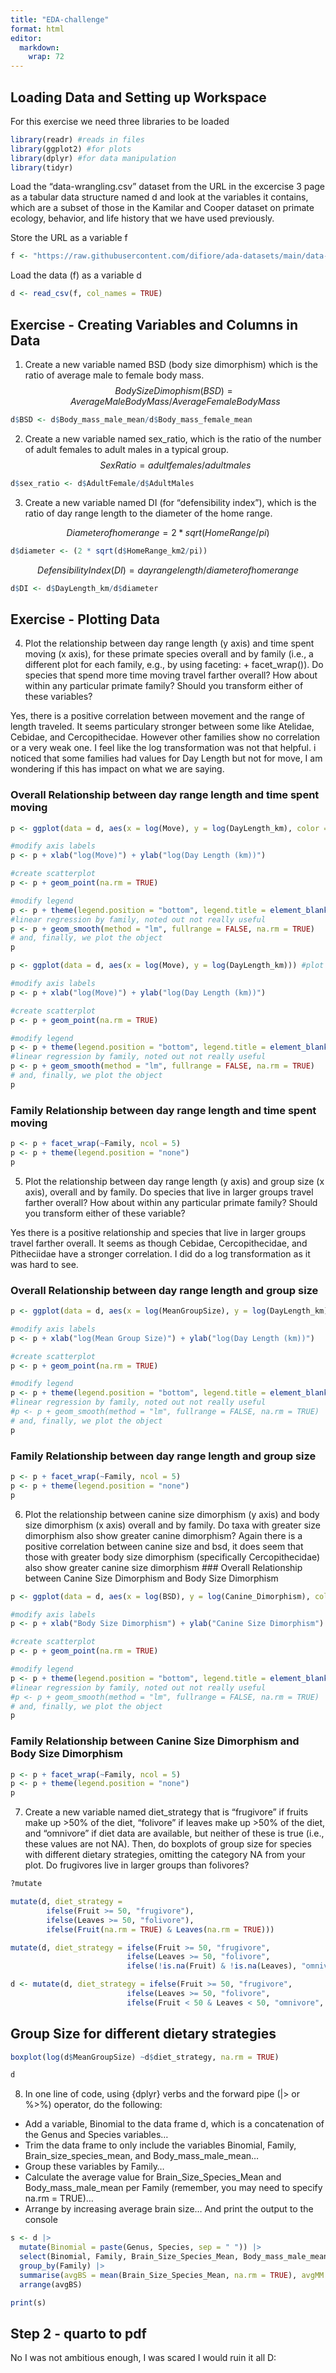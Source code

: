 ```yaml
---
title: "EDA-challenge"
format: html
editor: 
  markdown: 
    wrap: 72
---
```


## Loading Data and Setting up Workspace

For this exercise we need three libraries to be loaded

```r
library(readr) #reads in files
library(ggplot2) #for plots
library(dplyr) #for data manipulation
library(tidyr)
```

Load the “data-wrangling.csv” dataset from the URL in the excercise 3
page as a tabular data structure named d and look at the variables it
contains, which are a subset of those in the Kamilar and Cooper dataset
on primate ecology, behavior, and life history that we have used
previously.

Store the URL as a variable f

```r
f <- "https://raw.githubusercontent.com/difiore/ada-datasets/main/data-wrangling.csv"
```

Load the data (f) as a variable d

```r
d <- read_csv(f, col_names = TRUE)
```

## Exercise - Creating Variables and Columns in Data

1.  Create a new variable named BSD (body size dimorphism) which is the
    ratio of average male to female body mass. $$
    Body Size Dimophism (BSD) = Average Male Body Mass/Average Female Body Mass
    $$

```r
d$BSD <- d$Body_mass_male_mean/d$Body_mass_female_mean
```

2.  Create a new variable named sex_ratio, which is the ratio of the
    number of adult females to adult males in a typical group. $$
    Sex Ratio = adult females/adult males
    $$

```r
d$sex_ratio <- d$AdultFemale/d$AdultMales
```

3.  Create a new variable named DI (for "defensibility index"), which is
    the ratio of day range length to the diameter of the home range.

$$
Diameter of home range = 2 * sqrt(HomeRange/pi)
$$

```r
d$diameter <- (2 * sqrt(d$HomeRange_km2/pi))
```

$$
Defensibility Index (DI) = day range length/diameter of home range
$$

```r
d$DI <- d$DayLength_km/d$diameter
```

## Exercise - Plotting Data

4.  Plot the relationship between day range length (y axis) and time
    spent moving (x axis), for these primate species overall and by
    family (i.e., a different plot for each family, e.g., by using
    faceting: + facet_wrap()). Do species that spend more time moving
    travel farther overall? How about within any particular primate
    family? Should you transform either of these variables?

Yes, there is a positive correlation between movement and the range of
length traveled. It seems particulary stronger between some like
Atelidae, Cebidae, and Cercopithecidae. However other families show no
correlation or a very weak one. I feel like the log transformation was
not that helpful. i noticed that some families had values for Day Length
but not for move, I am wondering if this has impact on what we are
saying.

### Overall Relationship between day range length and time spent moving

```r
p <- ggplot(data = d, aes(x = log(Move), y = log(DayLength_km), color = factor(Family))) #plot with points colored by family

#modify axis labels
p <- p + xlab("log(Move)") + ylab("log(Day Length (km))")

#create scatterplot
p <- p + geom_point(na.rm = TRUE)

#modify legend
p <- p + theme(legend.position = "bottom", legend.title = element_blank())
#linear regression by family, noted out not really useful
p <- p + geom_smooth(method = "lm", fullrange = FALSE, na.rm = TRUE)
# and, finally, we plot the object
p 
```

```r
p <- ggplot(data = d, aes(x = log(Move), y = log(DayLength_km))) #plot with points colored by family

#modify axis labels
p <- p + xlab("log(Move)") + ylab("log(Day Length (km))")

#create scatterplot
p <- p + geom_point(na.rm = TRUE)

#modify legend
p <- p + theme(legend.position = "bottom", legend.title = element_blank())
#linear regression by family, noted out not really useful
p <- p + geom_smooth(method = "lm", fullrange = FALSE, na.rm = TRUE)
# and, finally, we plot the object
p 
```

### Family Relationship between day range length and time spent moving

```r
p <- p + facet_wrap(~Family, ncol = 5)
p <- p + theme(legend.position = "none")
p
```

5.  Plot the relationship between day range length (y axis) and group
    size (x axis), overall and by family. Do species that live in larger
    groups travel farther overall? How about within any particular
    primate family? Should you transform either of these variable?
    
Yes there is a positive relationship and species that live in larger groups travel farther overall. It seems as though Cebidae, Cercopithecidae, and Pitheciidae have a stronger correlation. I did do a log transformation as it was hard to see.

### Overall Relationship between day range length and group size

```r
p <- ggplot(data = d, aes(x = log(MeanGroupSize), y = log(DayLength_km), color = factor(Family))) #plot with points colored by family

#modify axis labels
p <- p + xlab("log(Mean Group Size)") + ylab("log(Day Length (km))")

#create scatterplot
p <- p + geom_point(na.rm = TRUE)

#modify legend
p <- p + theme(legend.position = "bottom", legend.title = element_blank())
#linear regression by family, noted out not really useful
#p <- p + geom_smooth(method = "lm", fullrange = FALSE, na.rm = TRUE)
# and, finally, we plot the object
p 
```

### Family Relationship between day range length and group size

```r
p <- p + facet_wrap(~Family, ncol = 5)
p <- p + theme(legend.position = "none")
p
```

6.  Plot the relationship between canine size dimorphism (y axis) and
    body size dimorphism (x axis) overall and by family. Do taxa with
    greater size dimorphism also show greater canine dimorphism?
Again there is a positive correlation between canine size and bsd, it does seem that those with greater body size dimorphism (specifically Cercopithecidae) also show greater canine size dimorphism
### Overall Relationship between Canine Size Dimorphism and Body Size Dimorphism

```r
p <- ggplot(data = d, aes(x = log(BSD), y = log(Canine_Dimorphism), color = factor(Family))) #plot with points colored by family

#modify axis labels
p <- p + xlab("Body Size Dimorphism") + ylab("Canine Size Dimorphism")

#create scatterplot
p <- p + geom_point(na.rm = TRUE)

#modify legend
p <- p + theme(legend.position = "bottom", legend.title = element_blank())
#linear regression by family, noted out not really useful
#p <- p + geom_smooth(method = "lm", fullrange = FALSE, na.rm = TRUE)
# and, finally, we plot the object
p 
```

### Family Relationship between Canine Size Dimorphism and Body Size Dimorphism

```r
p <- p + facet_wrap(~Family, ncol = 5)
p <- p + theme(legend.position = "none")
p
```

7.  Create a new variable named diet_strategy that is “frugivore” if
    fruits make up \>50% of the diet, “folivore” if leaves make up \>50%
    of the diet, and “omnivore” if diet data are available, but neither
    of these is true (i.e., these values are not NA). Then, do boxplots
    of group size for species with different dietary strategies,
    omitting the category NA from your plot. Do frugivores live in
    larger groups than folivores?

```R
?mutate
```

``` r
mutate(d, diet_strategy = 
        ifelse(Fruit >= 50, "frugivore"), 
        ifelse(Leaves >= 50, "folivore"), 
        ifelse(Fruit(na.rm = TRUE) & Leaves(na.rm = TRUE)))
```

```r
mutate(d, diet_strategy = ifelse(Fruit >= 50, "frugivore",
                          ifelse(Leaves >= 50, "folivore",
                          ifelse(!is.na(Fruit) & !is.na(Leaves), "omnivore", NA))))
```

```r
d <- mutate(d, diet_strategy = ifelse(Fruit >= 50, "frugivore",
                          ifelse(Leaves >= 50, "folivore",
                          ifelse(Fruit < 50 & Leaves < 50, "omnivore", NA))))
```

## Group Size for different dietary strategies

```r
boxplot(log(d$MeanGroupSize) ~d$diet_strategy, na.rm = TRUE)
```

```r
d
```

8.  In one line of code, using {dplyr} verbs and the forward pipe (\|\>
    or %\>%) operator, do the following:

-   Add a variable, Binomial to the data frame d, which is a concatenation of the Genus and Species variables… 
-   Trim the data frame to only include the variables Binomial, Family, Brain_size_species_mean, and Body_mass_male_mean… 
-   Group these variables by Family… 
-   Calculate the average value for Brain_Size_Species_Mean and Body_mass_male_mean per Family (remember, you may need to specify na.rm = TRUE)… 
-   Arrange by increasing average brain size… And print the output to the console

```r
s <- d |> 
  mutate(Binomial = paste(Genus, Species, sep = " ")) |>
  select(Binomial, Family, Brain_Size_Species_Mean, Body_mass_male_mean) |>
  group_by(Family) |>
  summarise(avgBS = mean(Brain_Size_Species_Mean, na.rm = TRUE), avgMM = mean(Body_mass_male_mean, na.rm = TRUE)) |>
  arrange(avgBS)

print(s)
```

## Step 2 - quarto to pdf
No I was not ambitious enough, I was scared I would ruin it all D:

